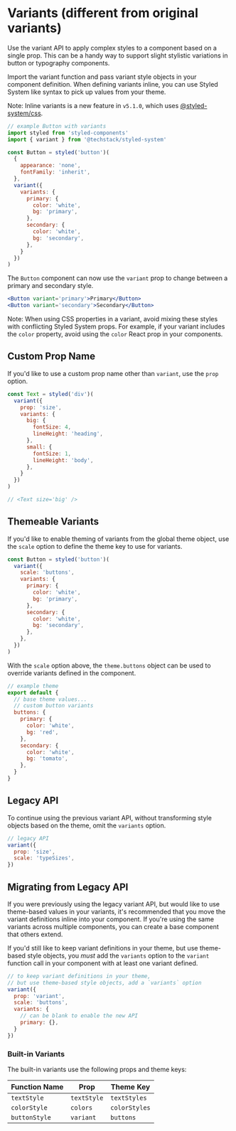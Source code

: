 # Variants (different from original variants)

Use the variant API to apply complex styles to a component based on a single prop.
This can be a handy way to support slight stylistic variations in button or typography components.

Import the variant function and pass variant style objects in your component definition.
When defining variants inline, you can use Styled System like syntax to pick up values from your theme.

  Note: Inline variants is a new feature in `v5.1.0`, which uses [@styled-system/css][].

```js
// example Button with variants
import styled from 'styled-components'
import { variant } from '@techstack/styled-system'

const Button = styled('button')(
  {
    appearance: 'none',
    fontFamily: 'inherit',
  },
  variant({
    variants: {
      primary: {
        color: 'white',
        bg: 'primary',
      },
      secondary: {
        color: 'white',
        bg: 'secondary',
      },
    }
  })
)
```

The `Button` component can now use the `variant` prop to change between a primary and secondary style.

```jsx
<Button variant='primary'>Primary</Button>
<Button variant='secondary'>Secondary</Button>
```

  Note: When using CSS properties in a variant, avoid mixing these styles with conflicting Styled System props. For example, if your variant includes the `color` property, avoid using the `color` React prop in your components.

## Custom Prop Name

If you'd like to use a custom prop name other than `variant`, use the `prop` option.

```js
const Text = styled('div')(
  variant({
    prop: 'size',
    variants: {
      big: {
        fontSize: 4,
        lineHeight: 'heading',
      },
      small: {
        fontSize: 1,
        lineHeight: 'body',
      },
    }
  })
)

// <Text size='big' />
```

## Themeable Variants

If you'd like to enable theming of variants from the global theme object, use the `scale` option to define the theme key to use for variants.

```js
const Button = styled('button')(
  variant({
    scale: 'buttons',
    variants: {
      primary: {
        color: 'white',
        bg: 'primary',
      },
      secondary: {
        color: 'white',
        bg: 'secondary',
      },
    },
  })
)
```

With the `scale` option above, the `theme.buttons` object can be used to override variants defined in the component.

```js
// example theme
export default {
  // base theme values...
  // custom button variants
  buttons: {
    primary: {
      color: 'white',
      bg: 'red',
    },
    secondary: {
      color: 'white',
      bg: 'tomato',
    },
  }
}
```

## Legacy API

To continue using the previous variant API,
without transforming style objects based on the theme,
omit the `variants` option.

```js
// legacy API
variant({
  prop: 'size',
  scale: 'typeSizes',
})
```

## Migrating from Legacy API

If you were previously using the legacy variant API, but would like to use theme-based values in your variants, it's recommended that you move the variant definitions inline into your component.
If you're using the same variants across multiple components, you can create a base component that others extend.

If you'd still like to keep variant definitions in your theme, but use theme-based style objects, you *must* add the `variants` option to the `variant` function call in your component with at least one variant defined.

```js
// to keep variant definitions in your theme,
// but use theme-based style objects, add a `variants` option
variant({
  prop: 'variant',
  scale: 'buttons',
  variants: {
    // can be blank to enable the new API
    primary: {},
  }
})
```

### Built-in Variants

The built-in variants use the following props and theme keys:

| Function Name | Prop        | Theme Key     |
| ------------- | ----------- | ------------- |
| `textStyle`   | `textStyle` | `textStyles`  |
| `colorStyle`  | `colors`    | `colorStyles` |
| `buttonStyle` | `variant`   | `buttons`     |

[@styled-system/css]: /css
